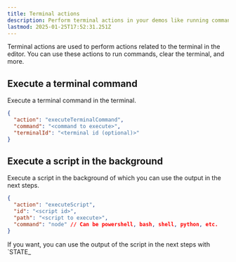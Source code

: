 ```yaml
---
title: Terminal actions
description: Perform terminal actions in your demos like running commands, clearing the terminal, and more.
lastmod: 2025-01-25T17:52:31.251Z
---
```



Terminal actions are used to perform actions related to the terminal in the editor. You can use these actions to run commands, clear the terminal, and more.

## Execute a terminal command

Execute a terminal command in the terminal.

```json
{
  "action": "executeTerminalCommand",
  "command": "<command to execute>",
  "terminalId": "<terminal id (optional)>"
}
```

## Execute a script in the background

Execute a script in the background of which you can use the output in the next steps.

```json
{
  "action": "executeScript",
  "id": "<script id>",
  "path": "<script to execute>",
  "command": "node" // Can be powershell, bash, shell, python, etc.
}
```

<Aside>
If you want, you can use the output of the script in the next steps with `STATE_<script id>` syntax.

Make sure you defined the `id` property and that your script only writes a single line of output.
</Aside>

### Example of using the output of a script

<Code code={`{
    "title": "Script example",
    "description": "",
    "steps": [
        {
            "action": "executeScript",
            "id": "firstName",
            "path": "writeFirstName.mjs",
            "command": "node"
        },
        {
            "action": "create",
            "path": "sample.json",
            "content": "{\\n  \\"firstName\\": \\"{SCRIPT_firstName}\\"\\n}"
        },
        {
            "action": "open",
            "path": "sample.json"
        }
    ]
}`} 
  lang="js" 
  title={`demo.json`}
  desciption={`test`} />

<Code code={`console.log('Elio');`} 
  lang="js" 
  title={`writeFirstName.mjs`} />

## Close a terminal

Close the terminal.

```json
{
  "action": "closeTerminal",
  "terminalId": "<terminal id (optional)>"
}
```